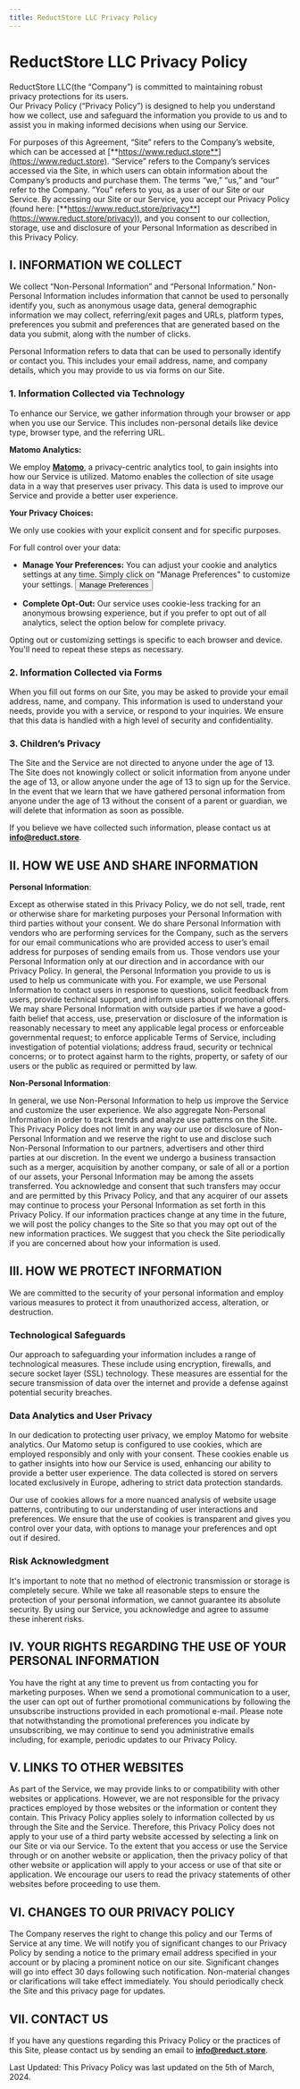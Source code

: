 ```yaml
---
title: ReductStore LLC Privacy Policy
---
```



# ReductStore LLC Privacy Policy

ReductStore LLC(the “Company”) is committed to maintaining robust privacy protections for its users.  
Our Privacy Policy (“Privacy Policy”) is designed to help you understand how we collect, use and safeguard the
information you provide to us and to assist you in making informed decisions when using our Service.

For purposes of this Agreement, “Site” refers to the Company’s website, which can be accessed
at [**https://www.reduct.store**](https://www.reduct.store).
“Service” refers to the Company’s services accessed via the Site, in which users can obtain information about the
Company’s products and purchase them.
The terms “we,” “us,” and “our” refer to the Company.
“You” refers to you, as a user of our Site or our Service.
By accessing our Site or our Service, you accept our Privacy Policy (found
here: [**https://www.reduct.store/privacy**](https://www.reduct.store/privacy)), and you consent to our collection, storage, use and disclosure of your
Personal Information as described in this Privacy Policy.

## I. INFORMATION WE COLLECT

We collect “Non-Personal Information” and “Personal Information.” Non-Personal Information includes information that
cannot be used to personally identify you, such as anonymous usage data, general demographic information we may collect,
referring/exit pages and URLs, platform types, preferences you submit and preferences that are generated based on the
data you submit, along with the number of clicks.

Personal Information refers to data that can be used to personally identify or contact you. 
This includes your email address, name, and company details, which you may provide to us via forms on our Site.

### 1. Information Collected via Technology

To enhance our Service, we gather information through your browser or app when you use our Service. This includes non-personal details like device type, browser type, and the referring URL.

**Matomo Analytics:**

We employ [**Matomo**](https://matomo.org/), a privacy-centric analytics tool, to gain insights into how our Service is utilized. Matomo enables the collection of site usage data in a way that preserves user privacy. 
This data is used to improve our Service and provide a better user experience.

**Your Privacy Choices:**

We only use cookies with your explicit consent and for specific purposes.

For full control over your data:

- **Manage Your Preferences:** You can adjust your cookie and analytics settings at any time. Simply click on "Manage Preferences" to customize your settings.
<button type="button" data-cc="show-preferencesModal" className="button button--xs button--secondary">Manage Preferences</button>

- **Complete Opt-Out:** Our service uses cookie-less tracking for an anonymous browsing experience, but if you prefer to opt out of all analytics, select the option below for complete privacy. <MatomoOptOut />

Opting out or customizing settings is specific to each browser and device. You'll need to repeat these steps as necessary.

### 2. Information Collected via Forms

When you fill out forms on our Site, you may be asked to provide your email address, name, and company. 
This information is used to understand your needs, provide you with a service, or respond to your inquiries. 
We ensure that this data is handled with a high level of security and confidentiality.

### 3. Children’s Privacy

The Site and the Service are not directed to anyone under the age of 13. The Site does not knowingly collect or solicit
information from anyone under the age of 13, or allow anyone under the age of 13 to sign up for the Service. In the
event that we learn that we have gathered personal information from anyone under the age of 13 without the consent of a
parent or guardian, we will delete that information as soon as possible. 

If you believe we have collected such information, please contact us at **info@reduct.store**.

## II. HOW WE USE AND SHARE INFORMATION

**Personal Information**:

Except as otherwise stated in this Privacy Policy, we do not sell, trade, rent or otherwise share for marketing purposes
your Personal Information with third parties without your consent. We do share Personal Information with vendors who are
performing services for the Company, such as the servers for our email communications who are provided access to user’s
email address for purposes of sending emails from us. Those vendors use your Personal Information only at our direction
and in accordance with our Privacy Policy.
In general, the Personal Information you provide to us is used to help us communicate with you. For example, we use
Personal Information to contact users in response to questions, solicit feedback from users, provide technical support,
and inform users about promotional offers.
We may share Personal Information with outside parties if we have a good-faith belief that access, use, preservation or
disclosure of the information is reasonably necessary to meet any applicable legal process or enforceable governmental
request; to enforce applicable Terms of Service, including investigation of potential violations; address fraud,
security or technical concerns; or to protect against harm to the rights, property, or safety of our users or the public
as required or permitted by law.

**Non-Personal Information**:

In general, we use Non-Personal Information to help us improve the Service and customize the user experience. We also
aggregate Non-Personal Information in order to track trends and analyze use patterns on the Site. This Privacy Policy
does not limit in any way our use or disclosure of Non-Personal Information and we reserve the right to use and disclose
such Non-Personal Information to our partners, advertisers and other third parties at our discretion.
In the event we undergo a business transaction such as a merger, acquisition by another company, or sale of all or a
portion of our assets, your Personal Information may be among the assets transferred. You acknowledge and consent that
such transfers may occur and are permitted by this Privacy Policy, and that any acquirer of our assets may continue to
process your Personal Information as set forth in this Privacy Policy. If our information practices change at any time
in the future, we will post the policy changes to the Site so that you may opt out of the new information practices. We
suggest that you check the Site periodically if you are concerned about how your information is used.

## III. HOW WE PROTECT INFORMATION

We are committed to the security of your personal information and employ various measures to protect it from unauthorized access, alteration, or destruction.

### Technological Safeguards
Our approach to safeguarding your information includes a range of technological measures. 
These include using encryption, firewalls, and secure socket layer (SSL) technology. 
These measures are essential for the secure transmission of data over the internet and provide a defense against potential security breaches.

### Data Analytics and User Privacy
In our dedication to protecting user privacy, we employ Matomo for website analytics. Our Matomo setup is configured to use cookies, which are employed responsibly and only with your consent. These cookies enable us to gather insights into how our Service is used, enhancing our ability to provide a better user experience. The data collected is stored on servers located exclusively in Europe, adhering to strict data protection standards.

Our use of cookies allows for a more nuanced analysis of website usage patterns, contributing to our understanding of user interactions and preferences. We ensure that the use of cookies is transparent and gives you control over your data, with options to manage your preferences and opt out if desired.

### Risk Acknowledgment
It's important to note that no method of electronic transmission or storage is completely secure. 
While we take all reasonable steps to ensure the protection of your personal information, we cannot guarantee its absolute security. 
By using our Service, you acknowledge and agree to assume these inherent risks.

## IV. YOUR RIGHTS REGARDING THE USE OF YOUR PERSONAL INFORMATION

You have the right at any time to prevent us from contacting you for marketing purposes. When we send a promotional
communication to a user, the user can opt out of further promotional communications by following the unsubscribe
instructions provided in each promotional e-mail. Please note that notwithstanding the promotional preferences you
indicate by unsubscribing, we may continue to send you administrative emails including, for example, periodic updates to
our Privacy Policy.

## V. LINKS TO OTHER WEBSITES

As part of the Service, we may provide links to or compatibility with other websites or applications. However, we are
not responsible for the privacy practices employed by those websites or the information or content they contain. This
Privacy Policy applies solely to information collected by us through the Site and the Service. Therefore, this Privacy
Policy does not apply to your use of a third party website accessed by selecting a link on our Site or via our Service.
To the extent that you access or use the Service through or on another website or application, then the privacy policy
of that other website or application will apply to your access or use of that site or application. We encourage our
users to read the privacy statements of other websites before proceeding to use them.

## VI. CHANGES TO OUR PRIVACY POLICY

The Company reserves the right to change this policy and our Terms of Service at any time. We will notify you of
significant changes to our Privacy Policy by sending a notice to the primary email address specified in your account or
by placing a prominent notice on our site. Significant changes will go into effect 30 days following such notification.
Non-material changes or clarifications will take effect immediately. You should periodically check the Site and this
privacy page for updates.

## VII. CONTACT US

If you have any questions regarding this Privacy Policy or the practices of this Site, please contact us by sending an
email to [**info@reduct.store**](mailto:info@reduct.store).

Last Updated: This Privacy Policy was last updated on the 5th of March, 2024.


